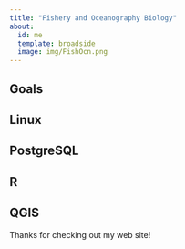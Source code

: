 ```yaml
---
title: "Fishery and Oceanography Biology"
about:
  id: me
  template: broadside
  image: img/FishOcn.png
---
```


:::{#me}

## Goals

## Linux

## PostgreSQL

## R

## QGIS

:::

Thanks for checking out my web site!
